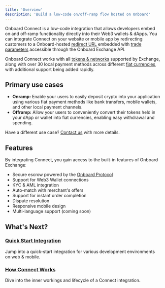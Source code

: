 ```yaml
---
title: 'Overview'
description: 'Build a low-code on/off-ramp flow hosted on Onboard'
---
```


Onboard Connect is a low-code integration that allows developers embed on and off-ramp functionality directly into their Web3 wallets & dApps. You can integrate Connect on your website or mobile app by redirecting customers to a Onboard-hosted [redirect URL](/onboard-exchange/connect/quick-start-guide) embedded with [trade parameters](/onboard-exchange/connect/quick-start-guide#trade-parameters) accessible through the Onboard Exchange API.

Onboard Connect works with all [tokens & networks](/onboard-exchange/supported-networks-tokens) supported by Exchange, along with over 30 local payment methods across different [fiat currencies](/onboard-exchange/supported-currencies-payment-channels), with additional support being added rapidly.

## Primary use cases

- **Onramp:** Enable your users to easily deposit crypto into your application using various fiat payment methods like bank transfers, mobile wallets, and other local payment channels.
- **Offramp:** Allow your users to conveniently convert their tokens held in your dApp or wallet into fiat currencies, enabling easy withdrawal and spending.

Have a different use case? [Contact us](mailto:nestechops@nestcoin.com) with more details.

## Features

By integrating Connect, you gain access to the built-in features of Onboard Exchange:

- Secure escrow powered by the [Onboard Protocol](/protocol-concepts/scea-overview)
- Support for Web3 Wallet connections
- KYC & AML integration
- Auto-match with merchant's offers
- Support for instant order completion
- Dispute resolution
- Responsive mobile design
- Multi-language support (coming soon)

## What's Next?

### [Quick Start Integration]((/onboard-exchange/connect/quick-start-guide))

Jump into a quick-start integration for various development environments on web & mobile.

### [How Connect Works](/onboard-exchange/connect/how-it-works.mdx)

Dive into the inner workings and lifecycle of a Connect integration.